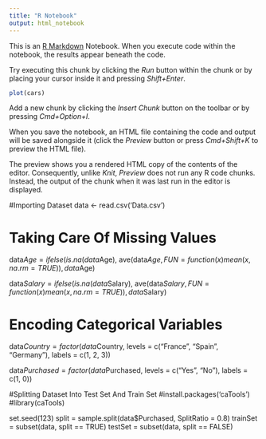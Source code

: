 ```yaml
---
title: "R Notebook"
output: html_notebook
---
```


This is an [R Markdown](http://rmarkdown.rstudio.com) Notebook. When you execute code within the notebook, the results appear beneath the code. 

Try executing this chunk by clicking the *Run* button within the chunk or by placing your cursor inside it and pressing *
Shift+Enter*. 

```r
plot(cars)
```

Add a new chunk by clicking the *Insert Chunk* button on the toolbar or by pressing *Cmd+Option+I*.

When you save the notebook, an HTML file containing the code and output will be saved alongside it (click the *Preview* button or press *Cmd+Shift+K* to preview the HTML file). 

The preview shows you a rendered HTML copy of the contents of the editor. Consequently, unlike *Knit*, *Preview* does not run any R code chunks. Instead, the output of the chunk when it was last run in the editor is displayed.


#Importing Dataset
data <- read.csv('Data.csv')

# Taking Care Of Missing Values
data$Age = ifelse(is.na(data$Age),
                  ave(data$Age, FUN = function(x) mean(x, na.rm = TRUE)),
                  data$Age)
                  
data$Salary = ifelse(is.na(data$Salary),
                    ave(data$Salary, FUN = function(x) {                                        mean(x,na.rm=TRUE)}),
                    data$Salary)
                  
# Encoding Categorical Variables

data$Country = factor(data$Country,
                      levels = c("France", "Spain", "Germany"),
                      labels = c(1, 2, 3))
                
data$Purchased = factor(data$Purchased,
                        levels = c("Yes", "No"),
                        labels = c(1, 0))
                        
#Splitting Dataset Into Test Set And Train Set
#install.packages('caTools')
#library(caTools)

set.seed(123)
split = sample.split(data$Purchased, SplitRatio = 0.8)
trainSet = subset(data, split == TRUE)
testSet = subset(data, split == FALSE)





